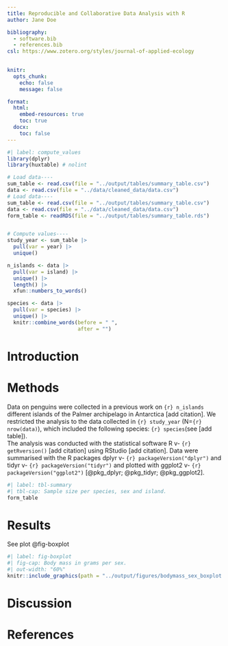 ```yaml
---
title: Reproducible and Collaborative Data Analysis with R
author: Jane Doe

bibliography:
  - software.bib
  - references.bib
csl: https://www.zotero.org/styles/journal-of-applied-ecology

  
knitr:
  opts_chunk: 
    echo: false
    message: false

format: 
  html: 
    embed-resources: true
    toc: true
  docx: 
    toc: false
---
```




```r
#| label: compute_values
library(dplyr)
library(huxtable) # nolint

# Load data----
sum_table <- read.csv(file = "../output/tables/summary_table.csv")
data <- read.csv(file = "../data/cleaned_data/data.csv")
# Load data----
sum_table <- read.csv(file = "../output/tables/summary_table.csv")
data <- read.csv(file = "../data/cleaned_data/data.csv")
form_table <- readRDS(file = "../output/tables/summary_table.rds")


# Compute values----
study_year <- sum_table |>
  pull(var = year) |>
  unique()

n_islands <- data |>
  pull(var = island) |>
  unique() |>
  length() |>
  xfun::numbers_to_words()

species <- data |>
  pull(var = species) |>
  unique() |>
  knitr::combine_words(before = " ",
                       after = "")
```



# Introduction

# Methods

Data on penguins were collected in a previous work on `{r} n_islands` different islands of the Palmer archipelago in Antarctica [add citation]. We restricted the analysis to the data collected in `{r} study_year` (N=`{r} nrow(data)`), which included the following species: `{r} species`(see [add table]).\
The analysis was conducted with the statistical software R v- `{r} getRversion()` [add citation] using RStudio [add citation]. Data were summarised with the R packages dplyr v- `{r} packageVersion("dplyr")` and tidyr v- `{r} packageVersion("tidyr")` and plotted with ggplot2 v- `{r} packageVersion("ggplot2")` [@pkg_dplyr; @pkg_tidyr; @pkg_ggplot2].

```r
#| label: tbl-summary
#| tbl-cap: Sample size per species, sex and island.
form_table
```

# Results

See plot @fig-boxplot

```r
#| label: fig-boxplot
#| fig-cap: Body mass in grams per sex.
#| out-width: "60%"
knitr::include_graphics(path = "../output/figures/bodymass_sex_boxplot.png")
```

# Discussion

# References


